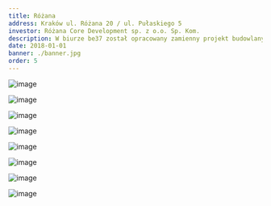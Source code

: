 ```yaml
---
title: Różana
address: Kraków ul. Różana 20 / ul. Pułaskiego 5
investor: Różana Core Development sp. z o.o. Sp. Kom.
description: W biurze be37 został opracowany zamienny projekt budowlany oraz projekt wykonawczy konstrukcji. Budynki zlokalizowane na Dębnikach w Krakowie. Projekt zakładał remont istniejącego budynku przy ul. Różanej oraz budowę nowego budynku mieszkalnego przy ul. Pułaskiego. Budynek mieszkalny jest wspornikowo wysunięty nad budynek usługowy. Pod budynkiem mieszkalnym znajduje się garaż podziemny.
date: 2018-01-01
banner: ./banner.jpg
order: 5
---
```

<Row>
<Col>

![image](./b1.jpg)

</Col>
<Col>

![image](./b2.jpg)

</Col>
</Row>

<Row>
<Col>

![image](./b3.jpg)

</Col>
</Row>

<Row>
<Col>

![image](./b4.jpg)

</Col>
<Col>

![image](./b5.jpg)

</Col>

<Col>

![image](./b6.jpg)

</Col>
</Row>


<Row>
<Col>

![image](./b7.jpg)

</Col>
<Col>

![image](./b8.jpg)

</Col>
</Row>